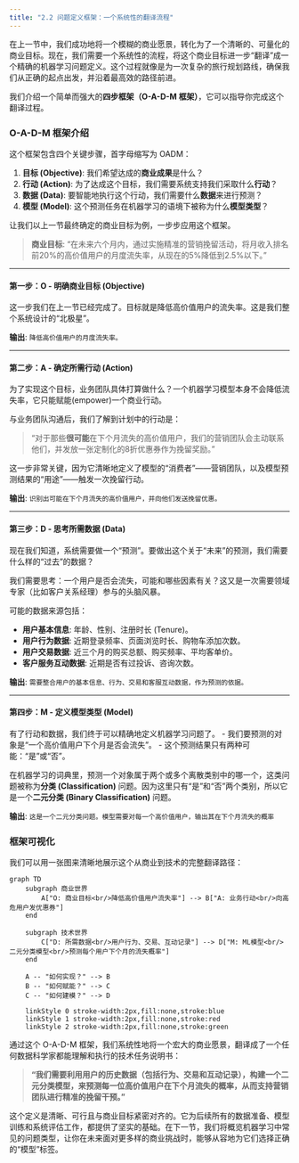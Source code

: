 ```yaml
---
title: "2.2 问题定义框架：一个系统性的翻译流程"
---
```


在上一节中，我们成功地将一个模糊的商业愿景，转化为了一个清晰的、可量化的商业目标。现在，我们需要一个系统性的流程，将这个商业目标进一步“翻译”成一个精确的机器学习问题定义。这个过程就像是为一次复杂的旅行规划路线，确保我们从正确的起点出发，并沿着最高效的路径前进。

我们介绍一个简单而强大的**四步框架（O-A-D-M 框架）**，它可以指导你完成这个翻译过程。

### O-A-D-M 框架介绍

这个框架包含四个关键步骤，首字母缩写为 OADM：

1.  **目标 (Objective)**: 我们希望达成的**商业成果**是什么？
2.  **行动 (Action)**: 为了达成这个目标，我们需要系统支持我们采取什么**行动**？
3.  **数据 (Data)**: 要智能地执行这个行动，我们需要什么**数据**来进行预测？
4.  **模型 (Model)**: 这个预测任务在机器学习的语境下被称为什么**模型类型**？

让我们以上一节最终确定的商业目标为例，一步步应用这个框架。

> **商业目标**: “在未来六个月内，通过实施精准的营销挽留活动，将月收入排名前20%的高价值用户的月度流失率，从现在的5%降低到2.5%以下。”

---

#### **第一步：O - 明确商业目标 (Objective)**

这一步我们在上一节已经完成了。目标就是降低高价值用户的流失率。这是我们整个系统设计的“北极星”。

**输出**: `降低高价值用户的月度流失率。`

---

#### **第二步：A - 确定所需行动 (Action)**

为了实现这个目标，业务团队具体打算做什么？一个机器学习模型本身不会降低流失率，它只能赋能(empower)一个商业行动。

与业务团队沟通后，我们了解到计划中的行动是：

> “对于那些**很可能**在下个月流失的高价值用户，我们的营销团队会主动联系他们，并发放一张定制化的8折优惠券作为挽留奖励。”

这一步非常关键，因为它清晰地定义了模型的“消费者”——营销团队，以及模型预测结果的“用途”——触发一次挽留行动。

**输出**: `识别出可能在下个月流失的高价值用户，并向他们发送挽留优惠。`

---

#### **第三步：D - 思考所需数据 (Data)**

现在我们知道，系统需要做一个“预测”。要做出这个关于“未来”的预测，我们需要什么样的“过去”的数据？

我们需要思考：一个用户是否会流失，可能和哪些因素有关？这又是一次需要领域专家（比如客户关系经理）参与的头脑风暴。

可能的数据来源包括：

-   **用户基本信息**: 年龄、性别、注册时长 (Tenure)。
-   **用户行为数据**: 近期登录频率、页面浏览时长、购物车添加次数。
-   **用户交易数据**: 近三个月的购买总额、购买频率、平均客单价。
-   **客户服务互动数据**: 近期是否有过投诉、咨询次数。

**输出**: `需要整合用户的基本信息、行为、交易和客服互动数据，作为预测的依据。`

---

#### **第四步：M - 定义模型类型 (Model)**

有了行动和数据，我们终于可以精确地定义机器学习问题了。
-   我们要预测的对象是“一个高价值用户下个月是否会流失”。
-   这个预测结果只有两种可能：“是”或“否”。

在机器学习的词典里，预测一个对象属于两个或多个离散类别中的哪一个，这类问题被称为**分类 (Classification)** 问题。因为这里只有“是”和“否”两个类别，所以它是一个**二元分类 (Binary Classification)** 问题。

**输出**: `这是一个二元分类问题。模型需要对每一个高价值用户，输出其在下个月流失的概率`

### 框架可视化

我们可以用一张图来清晰地展示这个从商业到技术的完整翻译路径：

```mermaid
graph TD
    subgraph 商业世界
        A["O: 商业目标<br/>降低高价值用户流失率"] --> B["A: 业务行动<br/>向高危用户发优惠券"]
    end
    
    subgraph 技术世界
        C["D: 所需数据<br/>用户行为、交易、互动记录"] --> D["M: ML模型<br/>二元分类模型<br/>预测每个用户下个月的流失概率"]
    end

    A -- "如何实现？" --> B
    B -- "如何赋能？" --> C
    C -- "如何建模？" --> D

    linkStyle 0 stroke-width:2px,fill:none,stroke:blue
    linkStyle 1 stroke-width:2px,fill:none,stroke:red
    linkStyle 2 stroke-width:2px,fill:none,stroke:green
```

通过这个 O-A-D-M 框架，我们系统性地将一个宏大的商业愿景，翻译成了一个任何数据科学家都能理解和执行的技术任务说明书：

> **“我们需要利用用户的历史数据（包括行为、交易和互动记录），构建一个二元分类模型，来预测每一位高价值用户在下个月流失的概率，从而支持营销团队进行精准的挽留干预。”**

这个定义是清晰、可行且与商业目标紧密对齐的。它为后续所有的数据准备、模型训练和系统评估工作，都提供了坚实的基础。在下一节，我们将概览机器学习中常见的问题类型，让你在未来面对更多样的商业挑战时，能够从容地为它们选择正确的“模型”标签。
